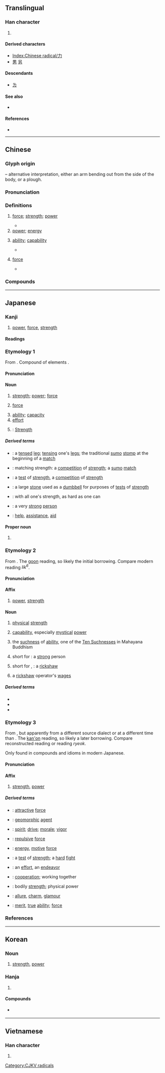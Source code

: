 {{also|カ|九|丸}}
{{character info/new}}
==Translingual==
{{stroke order|type=animate}}

===Han character===
{{Han char|rn=19|rad=力|as=00|sn=2|four=40027|canj=KS|ids=⿻𠃌丿}}

# {{mul-kangxi radical-def}}

====Derived characters====
* [[Index:Chinese radical/力]]
* [[男]] [[另]]

====Descendants====
* [[ㄌ]]

====See also====
* {{l|mul|カ}} {{qualifier|Japanese katakana}}

====References====
* {{Han ref|kx=0146.050|dkj=02288|dj=0327.310|hdz=10364.040|uh=529B|ud=21147|bh=A44F|bd=42063}}

----

==Chinese==
{{zh-forms|alt=𠠲,⿻力丶}}
{{zh-wp}}

===Glyph origin===
{{Han etyl}}
{{liushu|p}} – alternative interpretation, either an arm bending out from the side of the body, or a plough.

===Pronunciation===
{{zh-pron
|m=lì
|m-s=
|c=lik6
|c-t=
|g=
|h=pfs=li̍t;gd=lid6
|j=
|mb=lì
|md=lĭk
|mn=la̍t/xm,zz,tw:le̍k/qz:lia̍k
|mn_note=la̍t - vernacular; le̍k/lia̍k - literary
|mn-t=lag8
|w=5liq
|x=
|mc=y
|oc=y
|ma=y
|cat=n,a
}}

===Definitions===
{{zh-hanzi}}

# [[force]]; [[strength]]; [[power]]
#: {{zh-x|力量|power}}
#: {{zh-x|攻擊力|firepower}}
#* {{zh-x|她 個{gè}子 雖 小 但 力 大 驚人。|For a small woman she has surprising '''strength'''.}}
# [[power]]; [[energy]]
#: {{zh-x|汽力|steam power}}
# [[ability]]; [[capability]]
#: {{zh-x|能力|ability}}
#* {{zh-x|他 對 古董 很 有 鑑賞 力。|He has an eye for antiques.}}
# {{lb|zh|physics}} [[force]]
#* {{zh-x|這 個 力 的 方向 與 位移 相{xiāng}同。|This '''force''' is the same direction as the displacement.}}

===Compounds===
{{zh-der|一力|一臂之力|不力|不自量力|不量力|主力|人力|他力|以力服人|伯力|併力|侵徹力|倍力橋|假力|健力|側蝕力|傳染力|傾力|儘力|免疫力|內力|內聚力|全力|公信力|兵力|凝聚力|出力|分力|分子力|分解力|判斷力|創造力|力不到，不為財|力不副心|力不勝任|力不同科|力不從心|力不從願|力不自勝|力主|力乏兵衰|力作|力促|力倍功半|力偶|力克|力分勢弱|力力碌碌|力勝|力勸|力困筋乏|力圖|力均勢敵|力場|力士|力大無窮|力學|力屈勢窮|力屈計窮|力屈道窮|力巴|力平衡|力度|力弱|力強|力役|力征|力微任重|力戒|力戰|力所能及|力把|力拚|力持|力挫|力挽狂瀾|力排眾議|力攻|力政|力敵勢均|力敵萬人|力敵萬夫|力有未逮|力殫財竭|力氣|力水|力求|力濟九區|力爭|力田|力畜|力疾|力盛|力盡筋疲|力盡筋舒|力矩|力竭|力臂|力臣|力荐|力薄才疏|力行|力衰|力請|力謀|力證|力蹙勢窮|力軟筋麻|力辭不受|力透紙背|力道|力避|力邀|力量|力錢|力阻|力點|功力|加力騷|助力|努力|努筋拔力|勉力|動力|務力|勞力|勢力|勢單力薄|勢均力敵|勢窮力孤|勢窮力極|匹力撲六|十力|協力|反撞力|吃力|合力|同心僇力|吸力|吹灰之力|咭力骨碌|回力棒|回力球|回天之力|國力|地力|壓克力|壓力|外力|大力|夯力|奮力|好力寶|威力|媚力|孤力難為|學力|定力|宣力|實力|工力|巧克力|巴力|希力奧斯|帝力|平衡力|年輕力壯|并力|幻想力|度德量力|引力|引潮力|張力|強力|彈力|影響力|後座力|後繼乏力|得力|心力|心餘力絀|念力|思力|怪力亂神|悉力|悉心畢力|情見力屈|惜力|惟力是視|想像力|應力|戮力|戰力|才力|扭力|抗力|拉力|拔山力|掌力|接力|接觸力|推力|握力|摩擦力|效力|斥力|旅力|既判力|日力|智力|智均力敵|暴力|替力|有力|有氣沒力|朱古力|核力|核子力|格力|棉薄之力|業力|極力|權力|權鈞力齊|欣賞力|欲振乏力|歇力|武力|死力|殫力|殫精畢力|殺傷力|毅力|比權量力|民力|氣力|水力|汽力|法力|注意力|活力|浮力|潛力|潮力發電|火力|無力|無能為力|熱力|營力|爆發力|物力|犬馬之力|猛力|獨力|獸力車|理解力|生力軍|生力麵|生命力|生產力|用力|畜力|畢力同心|盡力|目力|省力|眼力|破壞力|磁力|神力|神工妙力|視力|稽古之力|窮心劇力|竭力|競爭力|筆力|筋疲力盡|筋疲力軟|精力|精疲力盡|絕力|綿力|縛雞之力|續航力|群策群力|耐力|耳力|聯想力|聲雄力猛|聽力|肆力|股肱之力|肥力|能力|腦力|腳力|膂力|自不量力|自力|自然力|自食其力|致力|苦力|著力/着力|藥力|號召力|蚊力|衝力|親和力|角力|觔力|解像力|觸山之力|計盡力窮|計窮力屈|計窮力極|計窮力盡|記憶力|誘惑力|說服力|財力|財匱力絀|財殫力盡|財竭力盡|貲力|費力|資力|賣力|購買力|赤力力|身強力壯|軍力|較時量力|通力|運力|道力|酒力|重力|量力而為|量力而行|量小力微|量時度力|阻力|阿莎力|陳力就列|電力|震撼力|靈力|靜力平衡|靜摩擦力|預力|願力|風力|食力|餘力|馬力|骨力|體力|鬥力|鬼力|魄力|魅力|魔力|鼎力|齊心同力|群力}}

{{zh-cat|Elementary}}

----

==Japanese==
{{wikipedia|lang=ja}}

===Kanji===
{{ja-kanji|grade=1|rs=力00}}

# [[power]], [[force]], [[strength]]

====Readings====
{{ja-readings
|goon=りき
|kanon=りょく
|kun=ちから-, りき-む
|nanori=いさお, いさむ, お, か, ちか, ちから, じから, つとむ, よし
}}

===Etymology 1===
{{ja-kanjitab|yomi=k|ちから}}
From {{etyl|ojp|ja|sort=ちから}}. Compound of {{etyl|ojp|ja|sort=ちから}} elements {{compound|lang=ja|sort=ちから|霊|tr1=chi|t1=power, life force, essence|から|tr2=kara|t2=from}}.

====Pronunciation====
{{ja-pron|ちから|y=k|acc=3|dev=1|acc_ref=NHK,DJR}}

====Noun====
{{ja-noun|ちから}}

# [[strength]]; [[power]]; [[force]]
# {{lb|ja|physics|sort=ちから}} [[force]]
# [[ability]]; [[capacity]]
# [[effort]]
# {{lb|ja|sort=ちから|tarot}}: [[strength|Strength]]

=====Derived terms=====
{{der-top}}
* {{ja-r|力%足|ちから% あし}}: a [[tense]]d [[leg]]; [[tensing]] one's [[leg]]s; {{qualifier|sumo}} the traditional [[sumo]] [[stomp]] at the beginning of a [[match]]
* {{ja-r|力%合わせ|ちから% あわせ}}: matching strength: a [[competition]] of [[strength]]; {{qualifier|by extension}} a [[sumo]] [[match]]
* {{ja-r|力%軍|ちから% いくさ}}: a [[test]] of [[strength]], a [[competition]] of [[strength]]
* {{ja-r|力%石|ちから% いし}}: a large [[stone]] used as a [[dumbbell]] for purposes of [[test]]s of [[strength]]
* {{ja-r|力%一杯|ちから% いっぱい}}: with all one's strength, as hard as one can
* {{ja-r|力%持ち|ちから%もち}}: a very [[strong]] [[person]]
* {{ja-r|力%添え|ちから%ぞえ}}: [[help]], [[assistance]], [[aid]]
{{der-bottom}}

====Proper noun====
{{ja-pos|proper|ちから}}

# {{given name|male|lang=ja|sort=ちから}}

===Etymology 2===
{{ja-kanjitab|yomi=o|りき}}
From {{etyl|ltc|ja|sort=りき}} {{m|ltc|力|tr=lik}}. The [[呉音#Japanese|goon]] reading, so likely the initial borrowing. Compare modern {{etyl|yue|-}} reading ''lik<sup>6</sup>''.

====Pronunciation====
{{ja-pron|yomi=goon|りき|acc=1|acc_ref=DJR}}

====Affix====
{{ja-pos|affix|りき}}

# [[power]], [[strength]]
#: {{ja-usex|'''力'''学、'''力'''士、二馬'''力'''|'''りき'''がく、'''りき'''し、にば'''りき'''|“'''power''' studies” (dynamics), “'''strength''' person” (sumo wrestler), two horse'''power'''}}

====Noun====
{{ja-noun|りき}}

# [[physical]] [[strength]]
# {{lb|ja|sort=りき|Buddhism}} [[capability]], especially [[mystical]] [[power]]
# {{lb|ja|sort=りき|Buddhism}} the [[suchness]] of [[ability]], one of the [[w:Ten suchnesses|Ten Suchnesses]] in Mahayana Buddhism
# short for {{m|ja|力者|tr=rikisha}}: a [[strong]] person
# {{lb|ja|sort=りき|archaic}} short for {{m|ja|車力|tr=shariki}}, {{m|ja|力車|tr=rikisha}}: a [[rickshaw]]
# {{lb|ja|sort=りき|archaic}} a [[rickshaw]] operator's [[wage]]s

=====Derived terms=====
{{der-top}}
* {{ja-r|動%力|どう%りき|[[energy]], [[motive]] [[force]]}}
* {{ja-r|馬%力|ば%りき|[[horsepower]]}}
* {{ja-r|力%士|りき%し|[[sumo]] [[wrestler]]}}
{{der-bottom}}

===Etymology 3===
{{ja-kanjitab|yomi=o|りょく}}
From {{etyl|ltc|ja|sort=りょく}} {{m|zh|力}}, but apparently from a different source dialect or at a different time than {{m|zh|力|tr=lik}}. The [[漢音#Japanese|kan'on]] reading, so likely a later borrowing. Compare reconstructed {{etyl|ltc|-}} reading {{IPAchar|/li̯ək/}} or {{etyl|ko|-}} reading ''ryeok''.

Only found in compounds and idioms in modern Japanese.

====Pronunciation====
{{ja-pron|yomi=kanon|りょく}}

====Affix====
{{ja-pos|affix|りょく}}

# [[strength]], [[power]]
#: {{ja-usex|'''力'''争、権'''力'''|'''りょく'''そう、けん'''りょく'''|“strength struggle” (a hard fight), “right power” (authority)}}

=====Derived terms=====
{{der-top}}
* {{ja-r|引力|いんりょく}}: [[attractive]] [[force]]
* {{ja-r|営力|えいりょく}}: [[geomorphic]] [[agent]]
* {{ja-r|気力|きりょく}}: [[spirit]]; [[drive]]; [[morale]]; [[vigor]]
* {{ja-r|斥力|せきりょく}}: [[repulsive]] [[force]]
* {{ja-r|動力|どうりょく}}: [[energy]], [[motive]] [[force]]
* {{ja-r|力争|りょくそう}}: a [[test]] of [[strength]]; a [[hard]] [[fight]]
* {{ja-r|努力|どりょく}}: an [[effort]], an [[endeavor]]
* {{ja-r|協力|きょうりょく}}: [[cooperation]]; working together
* {{ja-r|体力|たいりょく}}: bodily [[strength]]; physical power
* {{ja-r|魅力|みりょく}}: [[allure]], [[charm]], [[glamour]]
* {{ja-r|実力|じつりょく}}: [[merit]], [[true]] [[ability]]; [[force]]
{{der-bottom}}

===References===
<references/>

----

==Korean==

===Noun===
{{ko-noun|hangeul=력|rv=ryeok}}

# [[strength]], [[power]]

===Hanja===
{{ko-hanja|hangeul=력|mr=ryŏk}}

# {{defn|ko}}

====Compounds====
* {{l|ko|魔力}} {{l|ko|마력}}

----

==Vietnamese==

===Han character===
{{vi-hantu|[[lực]], [[sức]], [[sực]], [[sựt]]|rs=力00}}

# {{han tu form of|lực|[[physical]] [[force]]}}

[[Category:CJKV radicals]]
